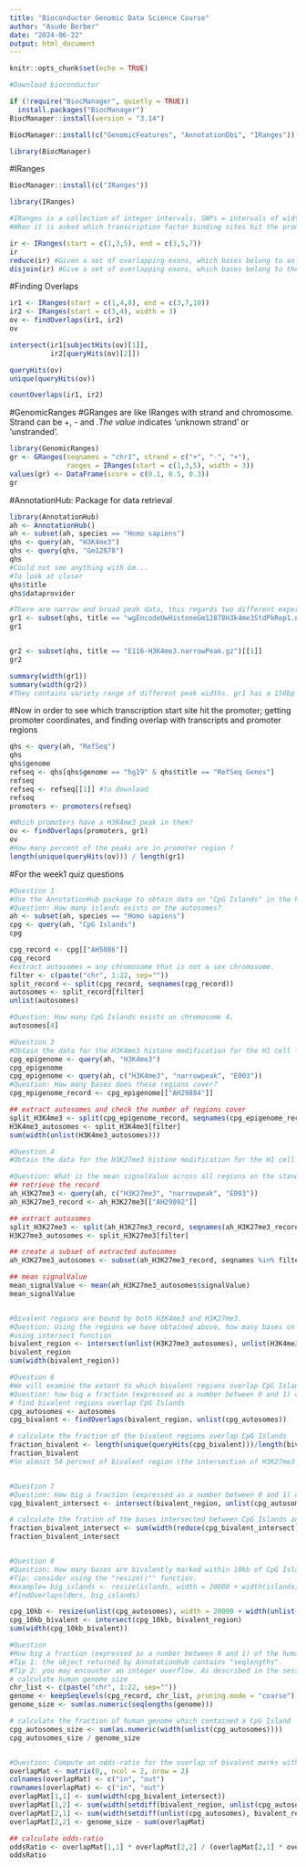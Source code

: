 ```yaml
---
title: "Bioconductor Genomic Data Science Course"
author: "Asude Berber"
date: "2024-06-22"
output: html_document
---
```


```r
knitr::opts_chunk$set(echo = TRUE)
```


```r
#Download bioconductor

if (!require("BiocManager", quietly = TRUE))
  install.packages("BiocManager")
BiocManager::install(version = "3.14")

BiocManager::install(c("GenomicFeatures", "AnnotationDbi", "IRanges"))

library(BiocManager)
```

#IRanges
```r

BiocManager::install(c("IRanges"))

library(IRanges)

#IRanges is a collection of integer intervals. SNPs = intervals of width1 
#When it is asked which transcription factor binding sites hit the promoter of genes (find overlap), which SNPs hit a collection of exons (transcribed region), which short reads hit a predetermined set of exons. 

ir <- IRanges(start = c(1,3,5), end = c(3,5,7))
ir
reduce(ir) #Given a set of overlapping exons, which bases belong to an exon?
disjoin(ir) #Give a set of overlapping exons, which bases belong to the same set of exons?
```
#Finding Overlaps 

```r
ir1 <- IRanges(start = c(1,4,8), end = c(3,7,10))
ir2 <- IRanges(start = c(3,4), width = 3)
ov <- findOverlaps(ir1, ir2)
ov

intersect(ir1[subjectHits(ov)[1]],
          ir2[queryHits(ov)[2]])

queryHits(ov)
unique(queryHits(ov))

countOverlaps(ir1, ir2)

```

#GenomicRanges
#GRanges are like IRanges with strand and chromosome. Strand can be +, - and *.The value * indicates ‘unknown strand’ or ‘unstranded’.
```r
library(GenomicRanges)
gr <- GRanges(seqnames = "chr1", strand = c("+", "-", "+"),
              ranges = IRanges(start = c(1,3,5), width = 3))
values(gr) <- DataFrame(score = c(0.1, 0.5, 0.3))
gr
```
#AnnotationHub: Package for data retrieval
```r
library(AnnotationHub)
ah <- AnnotationHub()
ah <- subset(ah, species == "Homo sapiens")
qhs <- query(ah, "H3K4me3")
qhs <- query(qhs, "Gm12878")
qhs
#Could not see anything with Gm...
#To look at closer 
qhs$title
qhs$dataprovider

#There are narrow and broad peak data, this regards two different experiments
gr1 <- subset(qhs, title == "wgEncodeUwHistoneGm12878H3k4me3StdPkRep1.narrowPeak.gz")[[1]]
gr1


gr2 <- subset(qhs, title == "E116-H3K4me3.narrowPeak.gz")[[1]]
gr2

summary(width(gr1))
summary(width(gr2))
#They contains variety range of different peak widths. gr1 has a 150bp 
```

#Now in order to see which transcription start site hit the promoter; getting promoter coordinates, and finding overlap with transcripts and promoter regions
```r
qhs <- query(ah, "RefSeq")
qhs
qhs$genome
refseq <- qhs[qhs$genome == "hg19" & qhs$title == "RefSeq Genes"]
refseq
refseq <- refseq[[1]] #to download
refseq
promoters <- promoters(refseq)

#Which promoters have a H3K4me3 peak in them?
ov <- findOverlaps(promoters, gr1) 
ov
#How many percent of the peaks are in promoter region ?
length(unique(queryHits(ov))) / length(gr1)

```


#For the week1 quiz questions 
```r
#Question 1
#Use the AnnotationHub package to obtain data on "CpG Islands" in the human genome.
#Question: How many islands exists on the autosomes?
ah <- subset(ah, species == "Homo sapiens")
cpg <- query(ah, "CpG Islands")
cpg

cpg_record <- cpg[["AH5086"]]
cpg_record
#extract autosomes = any chromosome that is not a sex chromosome.
filter <- c(paste("chr", 1:22, sep=""))
split_record <- split(cpg_record, seqnames(cpg_record))
autosomes <- split_record[filter]
unlist(autosomes)

#Question: How many CpG Islands exists on chromosome 4.
autosomes[4]

#Question 3
#Obtain the data for the H3K4me3 histone modification for the H1 cell line from Epigenomics Roadmap, using AnnotationHub. Subset these regions to only keep regions mapped to the autosomes (chromosomes 1 to 22).
cpg_epigenome <- query(ah, "H3K4me3")
cpg_epigenome
cpg_epigenome <- query(ah, c("H3K4me3", "narrowpeak", "E003"))
#Question: How many bases does these regions cover?
cpg_epigenome_record <- cpg_epigenome[["AH29884"]]

## extract autosomes and check the number of regions cover
split_H3K4me3 <- split(cpg_epigenome_record, seqnames(cpg_epigenome_record))
H3K4me3_autosomes <- split_H3K4me3[filter]
sum(width(unlist(H3K4me3_autosomes)))

#Question 4
#Obtain the data for the H3K27me3 histone modification for the H1 cell line from Epigenomics Roadmap, using the AnnotationHub package. Subset these regions to only keep regions mapped to the autosomes. In the return data, each region has an associated "signalValue". 

#Question: What is the mean signalValue across all regions on the standard chromosomes?
## retrieve the record
ah_H3K27me3 <- query(ah, c("H3K27me3", "narrowpeak", "E003"))
ah_H3K27me3_record <- ah_H3K27me3[["AH29892"]]

## extract autosomes
split_H3K27me3 <- split(ah_H3K27me3_record, seqnames(ah_H3K27me3_record))
H3K27me3_autosomes <- split_H3K27me3[filter]

## create a subset of extracted autosomes
ah_H3K27me3_autosomes <- subset(ah_H3K27me3_record, seqnames %in% filter)

## mean signalValue
mean_signalValue <- mean(ah_H3K27me3_autosomes$signalValue)
mean_signalValue


#Bivalent regions are bound by both H3K4me3 and H3K27me3.
#Question: Using the regions we have obtained above, how many bases on the standard chromosomes are bivalently marked?
#using intersect function 
bivalent_region <- intersect(unlist(H3K27me3_autosomes), unlist(H3K4me3_autosomes))
bivalent_region
sum(width(bivalent_region))

#Question 6
#We will examine the extent to which bivalent regions overlap CpG Islands.
#Question: how big a fraction (expressed as a number between 0 and 1) of the bivalent regions, overlap one or more CpG Islands?
# find bivalent regions overlap CpG Islands
cpg_autosomes <- autosomes
cpg_bivalent <- findOverlaps(bivalent_region, unlist(cpg_autosomes))

# calculate the fraction of the bivalent regions overlap CpG Islands
fraction_bivalent <- length(unique(queryHits(cpg_bivalent)))/length(bivalent_region)
fraction_bivalent
#So almost 54 percent of bivalent region (the intersection of H3K27me3 and H3K4me3) have a peak in CpG islands 


#Question 7
#Question: How big a fraction (expressed as a number between 0 and 1) of the bases which are part of CpG Islands, are also bivalent marked.
cpg_bivalent_intersect <- intersect(bivalent_region, unlist(cpg_autosomes))

# calculate the fration of the bases intersected between CpG Islands and bivalent
fraction_bivalent_intersect <- sum(width(reduce(cpg_bivalent_intersect)))/sum(width(unlist(cpg_autosomes)))
fraction_bivalent_intersect


#Question 8
#Question: How many bases are bivalently marked within 10kb of CpG Islands?
#Tip: consider using the "resize()"" function.
#example= big_islands <- resize(islands, width = 20000 + width(islands), fix = "center")
#findOverlaps(dmrs, big_islands)

cpg_10kb <- resize(unlist(cpg_autosomes), width = 20000 + width(unlist(cpg_autosomes)), fix = "center")
cpg_10kb_bivalent <- intersect(cpg_10kb, bivalent_region)
sum(width(cpg_10kb_bivalent))

#Question
#How big a fraction (expressed as a number between 0 and 1) of the human genome is contained in a CpG Island?  
#Tip 1: the object returned by AnnotationHub contains "seqlengths".  
#Tip 2: you may encounter an integer overflow. As described in the session on R Basic Types, you can address this by converting integers to numeric before summing them, "as.numeric()".
# calculate human genome size
chr_list <- c(paste("chr", 1:22, sep=""))
genome <- keepSeqlevels(cpg_record, chr_list, pruning.mode = "coarse")
genome_size <- sum(as.numeric(seqlengths(genome)))

# calculate the fraction of human genome which contained a CpG Island
cpg_autosomes_size <- sum(as.numeric(width(unlist(cpg_autosomes))))
cpg_autosomes_size / genome_size


#Question: Compute an odds-ratio for the overlap of bivalent marks with CpG islands.
overlapMat <- matrix(0,, ncol = 2, nrow = 2)
colnames(overlapMat) <- c("in", "out")
rownames(overlapMat) <- c("in", "out")
overlapMat[1,1] <- sum(width(cpg_bivalent_intersect))
overlapMat[1,2] <- sum(width(setdiff(bivalent_region, unlist(cpg_autosomes))))
overlapMat[2,1] <- sum(width(setdiff(unlist(cpg_autosomes), bivalent_region)))
overlapMat[2,2] <- genome_size - sum(overlapMat)

## calculate odds-ratio
oddsRatio <- overlapMat[1,1] * overlapMat[2,2] / (overlapMat[2,1] * overlapMat[1,2])
oddsRatio

```

